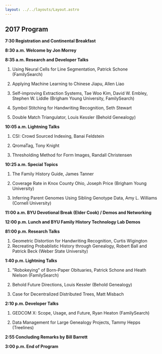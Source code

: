 ```yaml
---
layout: ../../layouts/Layout.astro
---
```



## 2017 Program

**7:30 Registration and Continental Breakfast**

**8:30 a.m. Welcome by Jon Morrey**

**8:35 a.m. Research and Developer Talks**

1. Using Neural Cells for Line Segmentation, Patrick Schone
   (FamilySearch)<Paper url="/conf/2017/schone-segmentation-fhtw2017.pdf" /><Presentation url="/conf/2017/schone-segmentation-presentation-fhtw2017.pdf" />

1. Applying Machine Learning to Chinese Jiapu, Allen Liao
1. Self-improving Extraction Systems, Tae Woo Kim, David W. Embley, Stephen W.
   Liddle (Brigham Young University,
   FamilySearch)<Presentation url="/conf/2017/kim-extraction-presentation-fhtw2017.pdf" />

1. Symbol Stitching for Handwriting Recognition, Seth Stewart
1. Double Match Triangulator, Louis Kessler (Behold
   Genealogy)<Presentation url="/conf/2017/kessler-triangulator-presentation.pdf" />

**10:05 a.m. Lightning Talks**

1. CSI: Crowd Sourced Indexing, Banai
   Feldstein<Presentation url="/conf/2017/feldstein-indexing-presentation-fhtw2017.pdf" />

1. QromaTag, Tony Knight
1. Thresholding Method for Form Images, Randall
   Christensen<Presentation url="/conf/2017/christensen-thresholding-presentation-fhtw2017.pdf" />

**10:25 a.m. Special Topics**

1. The Family History Guide, James
   Tanner<Presentation url="/conf/2017/tanner-guide-presentation-fhtw2017.pdf" />

1. Coverage Rate in Knox County Ohio, Joseph Price (Brigham Young
   University)<Presentation url="/conf/2017/price-coverage-presentation-fhtw2017.pdf" />

1. Inferring Parent Genomes Using Sibling Genotype Data, Amy L. Williams
   (Cornell
   University)<Presentation url="/conf/2017/williams-genomes-presentation-fhtw2017.pdf" />

**11:00 a.m. BYU Devotional Break (Elder Cook) / Demos and Networking**

**12:00 p.m. Lunch and BYU Family History Technology Lab Demos**

**81:00 p.m. Research Talks**

1. Geometric Distortion for Handwriting Recognition, Curtis Wigington
1. Recreating Probablistic History through Genealogy, Robert Ball and Patrick
   Beck (Weber State
   University)<Paper url="/conf/2017/ball-recreating-fhtw2017.pdf" /><Presentation url="/conf/2017/ball-recreating-presentation-fhtw2017.pdf" />

**1:40 p.m. Lightning Talks**

1. "Robokeying" of Born-Paper Obituaries, Patrick Schone and Heath Nielson
   (FamilySearch)<Presentation url="/conf/2017/nielson-robokeying-presentation-fhtw2017.pdf" />

1. Behold Future Directions, Louis Kessler (Behold
   Genealogy)<Presentation url="/conf/2017/kessler-behold-presentation-fhtw2017.pdf" />

1. Case for Decentralized Distributed Trees, Matt
   Misbach<Presentation url="/conf/2017/misbach-decentralized-presentation-fhtw2017.pdf" />

**2:10 p.m. Developer Talks**

1. GEDCOM X: Scope, Usage, and Future, Ryan Heaton
   (FamilySearch)<Presentation url="/conf/2017/heaton-gedcomx-presentation-fhtw2017.pdf" />

1. Data Management for Large Genealogy Projects, Tammy Hepps
   (Treelines)<Presentation url="/conf/2017/hepps-management-presentation-fhtw2017.pdf" />

**2:55 Concluding Remarks by Bill Barrett**

**3:00 p.m. End of Program**
